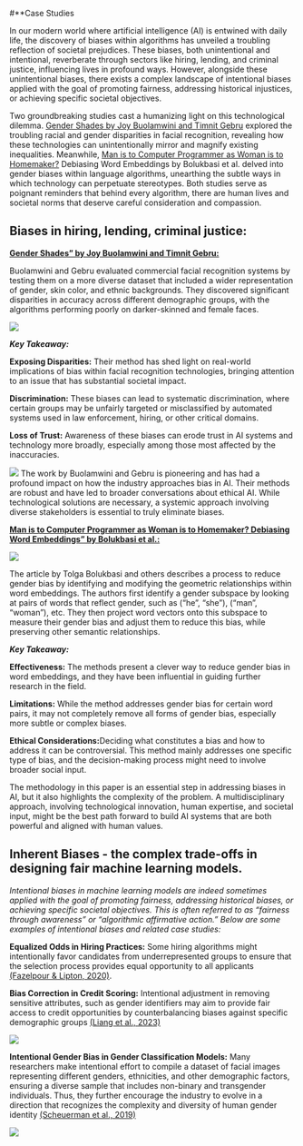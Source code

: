 #**Case Studies

In our modern world where artificial intelligence (AI) is entwined with daily life, the discovery of biases within algorithms has unveiled a troubling reflection of societal prejudices. These biases, both unintentional and intentional, reverberate through sectors like hiring, lending, and criminal justice, influencing lives in profound ways. However, alongside these unintentional biases, there exists a complex landscape of intentional biases applied with the goal of promoting fairness, addressing historical injustices, or achieving specific societal objectives.

Two groundbreaking studies cast a humanizing light on this technological dilemma. [Gender Shades by Joy Buolamwini and Timnit Gebru](https://proceedings.mlr.press/v81/buolamwini18a/buolamwini18a.pdf) explored the troubling racial and gender disparities in facial recognition, revealing how these technologies can unintentionally mirror and magnify existing inequalities. Meanwhile, [Man is to Computer Programmer as Woman is to Homemaker?](https://proceedings.neurips.cc/paper_files/paper/2016/file/a486cd07e4ac3d270571622f4f316ec5-Paper.pdf) Debiasing Word Embeddings by Bolukbasi et al. delved into gender biases within language algorithms, unearthing the subtle ways in which technology can perpetuate stereotypes. Both studies serve as poignant reminders that behind every algorithm, there are human lives and societal norms that deserve careful consideration and compassion.

## **Biases in hiring, lending, criminal justice:**


**[Gender Shades" by Joy Buolamwini and Timnit Gebru:](https://proceedings.mlr.press/v81/buolamwini18a/buolamwini18a.pdf) **

Buolamwini and Gebru evaluated commercial facial recognition systems by testing them on a more diverse dataset that included a wider representation of gender, skin color, and ethnic backgrounds. They discovered significant disparities in accuracy across different demographic groups, with the algorithms performing poorly on darker-skinned and female faces.

![](https://ars.electronica.art/outofthebox/files/2019/08/GenderShades_gs04.jpg)

***Key Takeaway:***

**Exposing Disparities:** Their method has shed light on real-world implications of bias within facial recognition technologies, bringing attention to an issue that has substantial societal impact.

**Discrimination:** These biases can lead to systematic discrimination, where certain groups may be unfairly targeted or misclassified by automated systems used in law enforcement, hiring, or other critical domains.

**Loss of Trust:** Awareness of these biases can erode trust in AI systems and technology more broadly, especially among those most affected by the inaccuracies.

![](https://globalnews.ca/wp-content/uploads/2018/02/gs03.png)
The work by Buolamwini and Gebru is pioneering and has had a profound impact on how the industry approaches bias in AI. Their methods are robust and have led to broader conversations about ethical AI. While technological solutions are necessary, a systemic approach involving diverse stakeholders is essential to truly eliminate biases.

**[Man is to Computer Programmer as Woman is to Homemaker? Debiasing Word Embeddings" by Bolukbasi et al.:](https://proceedings.neurips.cc/paper_files/paper/2016/file/a486cd07e4ac3d270571622f4f316ec5-Paper.pdf)**

![](https://2.bp.blogspot.com/-RUpKuflR6qQ/XLwEXB16ozI/AAAAAAAAr4Q/Jo3_0oqOZfYE6rygFvl8CA0MOo5lkS43QCLcBGAs/s1600/Debias1.png)

The article by Tolga Bolukbasi and others describes a process to reduce gender bias by identifying and modifying the geometric relationships within word embeddings. The authors first identify a gender subspace by looking at pairs of words that reflect gender, such as ("he", "she"), ("man", "woman"), etc. They then project word vectors onto this subspace to measure their gender bias and adjust them to reduce this bias, while preserving other semantic relationships.

***Key Takeaway:***

**Effectiveness:** The methods present a clever way to reduce gender bias in word embeddings, and they have been influential in guiding further research in the field.

**Limitations:** While the method addresses gender bias for certain word pairs, it may not completely remove all forms of gender bias, especially more subtle or complex biases.

**Ethical Considerations:**Deciding what constitutes a bias and how to address it can be controversial. This method mainly addresses one specific type of bias, and the decision-making process might need to involve broader social input.

The methodology in this paper is an essential step in addressing biases in AI, but it also highlights the complexity of the problem. A multidisciplinary approach, involving technological innovation, human expertise, and societal input, might be the best path forward to build AI systems that are both powerful and aligned with human values.

## **Inherent Biases - the complex trade-offs in designing fair machine learning models.**


*Intentional biases in machine learning models are indeed sometimes applied with the goal of promoting fairness, addressing historical biases, or achieving specific societal objectives. This is often referred to as "fairness through awareness" or "algorithmic affirmative action." Below are some examples of intentional biases and related case studies:*


**Equalized Odds in Hiring Practices:** Some hiring algorithms might intentionally favor candidates from underrepresented groups to ensure that the selection process provides equal opportunity to all applicants [(Fazelpour & Lipton, 2020)](https://www.researchgate.net/publication/339105052_Algorithmic_Fairness_from_a_Non -ideal_Perspective).


**Bias Correction in Credit Scoring:**  Intentional adjustment in removing sensitive attributes, such as gender identifiers may aim to provide fair access to credit opportunities by counterbalancing biases against specific demographic groups [(Liang et al., 2023)](https://www.frontiersin.org/articles/10.3389/fdata.2022.1049565/full)

![](https://www.frontiersin.org/files/MyHome%20Article%20Library/1049565/1049565_Thumb_400.jpg)


**Intentional Gender Bias in Gender Classification Models:** Many researchers make intentional effort to compile a dataset of facial images representing different genders, ethnicities, and other demographic factors, ensuring a diverse sample that includes non-binary and transgender individuals. Thus, they further encourage the industry to evolve in a direction that recognizes the complexity and diversity of human gender identity [(Scheuerman et al., 2019)](https://doi.org/10.1145/3359246)


![](https://media.cnn.com/api/v1/images/stellar/prod/191118130655-ai-gender-identification-morgan.jpg?q=w_3000,h_1688,x_0,y_0,c_fill)

